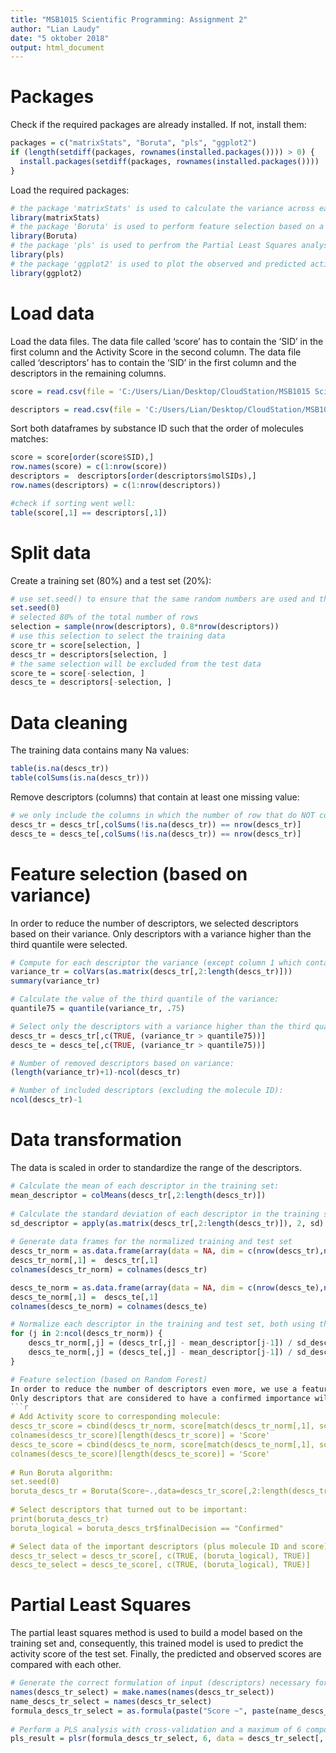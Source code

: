 ```yaml
---
title: "MSB1015 Scientific Programming: Assignment 2"
author: "Lian Laudy"
date: "5 oktober 2018"
output: html_document
---
```


# Packages

Check if the required packages are already installed. If not, install them:
```r
packages = c("matrixStats", "Boruta", "pls", "ggplot2")
if (length(setdiff(packages, rownames(installed.packages()))) > 0) {
  install.packages(setdiff(packages, rownames(installed.packages())))  
}
```

Load the required packages:
```r
# the package 'matrixStats' is used to calculate the variance across each column (descriptor)
library(matrixStats)
# the package 'Boruta' is used to perform feature selection based on a Random Forest method
library(Boruta)
# the package 'pls' is used to perfrom the Partial Least Squares analysis
library(pls)
# the package 'ggplot2' is used to plot the observed and predicted activity scores
library(ggplot2)
```

# Load data

Load the data files.
The data file called 'score' has to contain the 'SID' in the first column and the Activity Score in the second column.
The data file called 'descriptors' has to contain the 'SID' in the first column and the descriptors in the remaining columns. 
```r
score = read.csv(file = 'C:/Users/Lian/Desktop/CloudStation/MSB1015 Scientific Programming/Assignments/2 Making multivariate statistics reproducible/qsarSmallData.csv', sep=',', row.names = 1, header=TRUE)

descriptors = read.csv(file = 'C:/Users/Lian/Desktop/CloudStation/MSB1015 Scientific Programming/Assignments/2 Making multivariate statistics reproducible/descriptors.csv', sep=',', row.names = 1, header=TRUE)
```
Sort both dataframes by substance ID such that the order of molecules matches:
```r
score = score[order(score$SID),]
row.names(score) = c(1:nrow(score))
descriptors =  descriptors[order(descriptors$molSIDs),]
row.names(descriptors) = c(1:nrow(descriptors))

#check if sorting went well:
table(score[,1] == descriptors[,1])
```
# Split data

Create a training set (80%) and a test set (20%):  
```r
# use set.seed() to ensure that the same random numbers are used and the results are reproducible
set.seed(0)
# selected 80% of the total number of rows
selection = sample(nrow(descriptors), 0.8*nrow(descriptors))
# use this selection to select the training data
score_tr = score[selection, ]
descs_tr = descriptors[selection, ]
# the same selection will be excluded from the test data
score_te = score[-selection, ]
descs_te = descriptors[-selection, ]
```
# Data cleaning

The training data contains many Na values:
```r
table(is.na(descs_tr))
table(colSums(is.na(descs_tr)))
```

Remove descriptors (columns) that contain at least one missing value:
```r
# we only include the columns in which the number of row that do NOT contain missing values is equal to the total number of rows
descs_tr = descs_tr[,colSums(!is.na(descs_tr)) == nrow(descs_tr)]
descs_te = descs_te[,colSums(!is.na(descs_tr)) == nrow(descs_tr)]
```

# Feature selection (based on variance)
In order to reduce the number of descriptors, we selected descriptors based on their variance.
Only descriptors with a variance higher than the third quantile were selected.

```r
# Compute for each descriptor the variance (except column 1 which contains the molecule ID):
variance_tr = colVars(as.matrix(descs_tr[,2:length(descs_tr)]))
summary(variance_tr)

# Calculate the value of the third quantile of the variance:
quantile75 = quantile(variance_tr, .75)

# Select only the descriptors with a variance higher than the third quantile (plus the first column containing the molecule ID):
descs_tr = descs_tr[,c(TRUE, (variance_tr > quantile75))]
descs_te = descs_te[,c(TRUE, (variance_tr > quantile75))]

# Number of removed descriptors based on variance:
(length(variance_tr)+1)-ncol(descs_tr)

# Number of included descriptors (excluding the molecule ID):
ncol(descs_tr)-1
```
# Data transformation
The data is scaled in order to standardize the range of the descriptors.  
```r
# Calculate the mean of each descriptor in the training set:
mean_descriptor = colMeans(descs_tr[,2:length(descs_tr)])
  
# Calculate the standard deviation of each descriptor in the training set:
sd_descriptor = apply(as.matrix(descs_tr[,2:length(descs_tr)]), 2, sd)
  
# Generate data frames for the normalized training and test set
descs_tr_norm = as.data.frame(array(data = NA, dim = c(nrow(descs_tr),ncol(descs_tr))))
descs_tr_norm[,1] =  descs_tr[,1]
colnames(descs_tr_norm) = colnames(descs_tr)

descs_te_norm = as.data.frame(array(data = NA, dim = c(nrow(descs_te),ncol(descs_te))))
descs_te_norm[,1] =  descs_te[,1]
colnames(descs_te_norm) = colnames(descs_te)

# Normalize each descriptor in the training and test set, both using the mean and standard deviation of the training set as you otherwise would already use information from the test set.
for (j in 2:ncol(descs_tr_norm)) { 
    descs_tr_norm[,j] = (descs_tr[,j] - mean_descriptor[j-1]) / sd_descriptor[j-1]
    descs_te_norm[,j] = (descs_te[,j] - mean_descriptor[j-1]) / sd_descriptor[j-1]
}

# Feature selection (based on Random Forest)
In order to reduce the number of descriptors even more, we use a feature selection method that is based on Random Forest.
Only descriptors that are considered to have a confirmed importance will be selected.
```r
# Add Activity score to corresponding molecule:
descs_tr_score = cbind(descs_tr_norm, score[match(descs_tr_norm[,1], score[,1]),2])
colnames(descs_tr_score)[length(descs_tr_score)] = 'Score'
descs_te_score = cbind(descs_te_norm, score[match(descs_te_norm[,1], score[,1]),2])
colnames(descs_te_score)[length(descs_te_score)] = 'Score'
  
# Run Boruta algorithm:
set.seed(0)
boruta_descs_tr = Boruta(Score~.,data=descs_tr_score[,2:length(descs_tr_score)],doTrace=1)
  
# Select descriptors that turned out to be important:
print(boruta_descs_tr)
boruta_logical = boruta_descs_tr$finalDecision == "Confirmed"

# Select data of the important descriptors (plus molecule ID and score) in the training and test set
descs_tr_select = descs_tr_score[, c(TRUE, (boruta_logical), TRUE)]
descs_te_select = descs_te_score[, c(TRUE, (boruta_logical), TRUE)]
```
# Partial Least Squares
The partial least squares method is used to build a model based on the training set and, consequently, this trained model is used to predict the activity score of the test set. Finally, the predicted and observed scores are compared with each other. 
```r
# Generate the correct formulation of input (descriptors) necessary for PLS function
names(descs_tr_select) = make.names(names(descs_tr_select))
name_descs_tr_select = names(descs_tr_select)
formula_descs_tr_select = as.formula(paste("Score ~", paste(name_descs_tr_select[!name_descs_tr_select %in% c("molSIDs","Score")], collapse = " + ")))
  
# Perform a PLS analysis with cross-validation and a maximum of 6 components 
pls_result = plsr(formula_descs_tr_select, 6, data = descs_tr_select[, 2:length(descs_tr_select)], validation = "CV")
```
